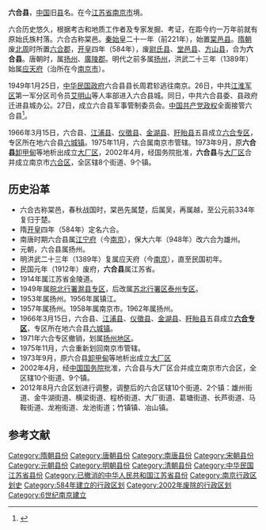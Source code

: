 '''六合县'''，[[中国|中国]]旧[[县|县]]名。在今[[江苏省|江苏省]][[南京市|南京市]]境。

六合历史悠久，根据考古和地质工作者及专家发掘、考证，在距今约一万年前就有原始氏族村落。六合古称棠邑。[[秦始皇|秦始皇]]二十一年（前221年），始置[[棠邑县|棠邑县]]。[[隋朝|隋朝]]废[[北周|北周]]时所置[[六合郡|六合郡]]，[[开皇|开皇]]四年（584年），废[[尉氏县_(东晋)|尉氏县]]、[[堂邑县_(西汉)|堂邑县]]、[[方山县_(北周)|方山县]]，合为'''六合县'''。唐朝时，属[[扬州_(古代)|扬州]]、[[廣陵郡|廣陵郡]]。明代之前多属[[扬州_(古代)|扬州]]，洪武二十三年（1389年）始属[[应天府_(明朝)|应天府]]（治所在今[[南京市|南京市]]）。

1949年1月25日，[[中華民國政府|中华民国政府]]六合县县长周君轸逃往南京。26日，中共[[江淮军区|江淮军区]]第一军分区司令员[[艾明山|艾明山]]等人率部进入六合县城。同日，中共六合县委、县政府迁进县城办公。27日，成立六合县军事管制委员会。[[中国共产党政权|中国共产党政权]]全面接管六合县<ref>{{Cite web |url=http://www.djinfo.gov.cn/NewsDetail.aspx?id=461 |title=六合人民革命斗争史第十一章 |accessdate=2014-09-29 |author= |date=2009-07-16 |work= |publisher=党建信息网 |language=Zh-hans |deadurl=yes |archiveurl=https://web.archive.org/web/20141129124811/http://www.djinfo.gov.cn/NewsDetail.aspx?id=461 |archivedate=2014-11-29 }}</ref>。

1966年3月15日，六合县、[[江浦县|江浦县]]、[[仪徵县|仪徵县]]、[[金湖县|金湖县]]、[[盱眙县|盱眙县]]五县成立[[六合专区|六合专区]]，专区所在地六合县[[六城镇|六城镇]]。1975年11月，六合属南京市管辖。1973年9月，原'''六合县'''[[卸甲甸|卸甲甸]]等地析出成立[[大厂区|大厂区]]，2002年4月，经国务院批准，'''六合县'''与[[大厂区|大厂区]]合并成立南京市[[六合区|六合区]]，全区辖8个街道、9个镇。

==历史沿革==
*六合古称棠邑，春秋战国时，棠邑先属楚，后属吴，再属越，至公元前334年复归于楚。
*隋[[开皇|开皇]]四年（584年）定名六合。
*南唐时期六合县属[[江宁府|江宁府]]（今[[南京|南京]]），保大六年（948年）改六合为雄州。
*元朝，六合县属扬州。
*明洪武二十三年（1389年）复属应天府（今[[南京|南京]]），直至民国初年。
*民国元年（1912年）废府，'''六合县'''属江苏省。
*1914年属江苏省金陵道。
*1949年属[[皖北行署区|皖北行署]][[滁县专区|滁县专区]]，后改属[[苏北行署区|苏北行署区]][[泰州专区|泰州专区]]。 
*1953年属扬州。1956年属镇江。 
*1957年属扬州。1958年属南京市。1962年属扬州。
*1966年3月15日，六合县、[[江浦县|江浦县]]、[[仪徵县|仪徵县]]、[[金湖县|金湖县]]、[[盱眙县|盱眙县]]五县成立'''[[六合专区|六合专区]]'''，专区所在地六合县[[六城镇|六城镇]]。
*1971年六合专区撤销，划属[[扬州地区|扬州地区]]。
*1975年11月，六合重新划回南京市管辖。
*1973年9月，原六合县[[卸甲甸|卸甲甸]]等地析出成立[[大厂区|大厂区]]
*2002年4月，经[[中华人民共和国国务院|中国国务院]]批准，六合县与大厂区合并成立南京市六合区，全区辖10个街道、9个镇。
*2012年8月六合区划进行调整，调整后的六合区辖10个街道、2个镇：雄州街道、金牛湖街道、横梁街道、程桥街道、大厂街道、葛塘街道、长芦街道、马鞍街道、龙袍街道、龙池街道；竹镇镇、冶山镇。

==参考文献==
<div class="references-small">
<references />
</div>
{{中華民國江蘇省行政區劃}}
{{南京行政区划史}}
{{DEFAULTSORT:L}}
[[Category:隋朝县份|Category:隋朝县份]]
[[Category:唐朝县份|Category:唐朝县份]]
[[Category:南唐县份|Category:南唐县份]]
[[Category:宋朝县份|Category:宋朝县份]]
[[Category:元朝县份|Category:元朝县份]]
[[Category:明朝县份|Category:明朝县份]]
[[Category:清朝县份|Category:清朝县份]]
[[Category:中华民国江苏省县份|Category:中华民国江苏省县份]]
[[Category:已撤消的中华人民共和国江苏省县份|Category:已撤消的中华人民共和国江苏省县份]]
[[Category:南京行政区划史|Category:南京行政区划史]]
[[Category:584年建立的行政区划|Category:584年建立的行政区划]]
[[Category:2002年废除的行政区划|Category:2002年废除的行政区划]]
[[Category:6世纪南京建立|Category:6世纪南京建立]]